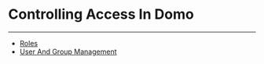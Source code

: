 


Controlling Access In Domo
==========================
***
* [Roles](..\roles\index.qmd)
* [User And Group Management](..\user_and_group_management\index.qmd)
